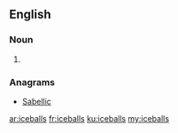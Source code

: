 ==English==

===Noun===
{{head|en}}

# {{plural of|iceball}}

===Anagrams===
* [[Sabellic#English|Sabellic]]

[[ar:iceballs]]
[[fr:iceballs]]
[[ku:iceballs]]
[[my:iceballs]]
